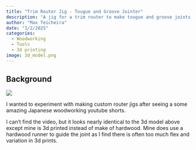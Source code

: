 ```yaml
---
title: "Trim Router Jig - Tougue and Groove Jointer"
description: "A jig for a trim router to make tougue and groove joints for glueing up panels"
author: "Max Teicheira"
date: "1/2/2025"
categories:
  - Woodworking
  - Tools
  - 3d printing
image: 3d_model.png
---
```


## Background

![](3d_model.png)

I wanted to experiment with making custom router jigs after seeing a some amazing Japanese woodworking youtube shorts.

I can't find the video, but it looks nearly identical to the 3d model above except mine is 3d printed instead of make of hardwood. Mine does use a hardwood runner to guide the joint as I find there is often too much flex and variation in 3d prints.


